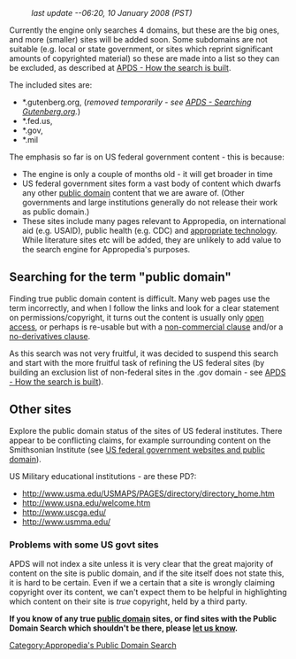 :''last update --06:20, 10 January 2008 (PST)''

Currently the engine only searches 4 domains, but these are the big ones, and more (smaller) sites will be added soon.  Some subdomains are not suitable (e.g. local or state government, or sites which reprint significant amounts of copyrighted material) so these are made into a list so they can be excluded, as described at [[APDS - How the search is built]]. 

The included sites are:
* *.gutenberg.org, (''removed temporarily - see [[APDS - Searching Gutenberg.org]].'')
* *.fed.us, 
* *.gov, 
* *.mil

The emphasis so far is on US federal government content - this is because:
* The engine is only a couple of months old - it will get broader in time
* US federal government sites form a vast body of content which dwarfs any other [[public domain]] content that we are aware of. (Other governments and large institutions generally do not release their work as public domain.)
* These sites include many pages relevant to Appropedia, on international aid (e.g. USAID), public health (e.g. CDC) and [[appropriate technology]]. While literature sites etc will be added, they are unlikely to add value to the search engine for Appropedia's purposes. 

== Searching for the term "public domain" ==
Finding true public domain content is difficult. Many web pages use the term incorrectly, and when I follow the links and look for a clear statement on permissions/copyright, it turns out the content is usually only [[open access]], or perhaps is re-usable but with a [[non-commercial clause]] and/or a [[no-derivatives clause]]. 

As this search was not very fruitful, it was decided to suspend this search and start with the more fruitful task of refining the US federal sites (by building an exclusion list of non-federal sites in the .gov domain - see [[APDS - How the search is built]]). 


== Other sites ==
Explore the public domain status of the sites of US federal institutes.  There appear to be conflicting claims, for example surrounding content on the Smithsonian Institute (see [[US federal government websites and public domain]]). 

US Military educational institutions - are these PD?:
* http://www.usma.edu/USMAPS/PAGES/directory/directory_home.htm
* http://www.usna.edu/welcome.htm
* http://www.uscga.edu/
* http://www.usmma.edu/

=== Problems with some US govt sites ===

APDS will not index a site unless it is very clear that the great majority of content on the site is public domain, and if the site itself does not state this, it is hard to be certain. Even if we a certain that a site is wrongly claiming copyright over its content, we can't expect them to be helpful in highlighting which content on their site is ''true'' copyright, held by a third party.

'''If you know of any true [[public domain]] sites, or find sites with the Public Domain Search which shouldn't be there, please [[talk:Appropedia's Public Domain Search|let us know]].'''

[[Category:Appropedia's Public Domain Search]]